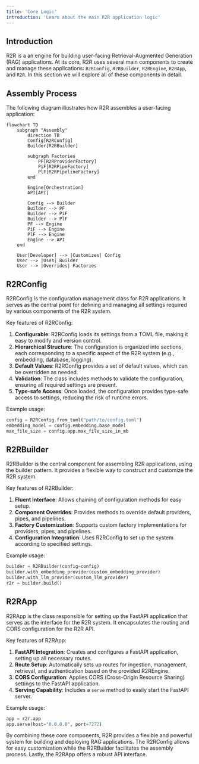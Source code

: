 ```yaml
---
title: 'Core Logic'
introduction: 'Learn about the main R2R application logic'
---
```


## Introduction

R2R is a an engine for building user-facing Retrieval-Augmented Generation (RAG) applications. At its core, R2R uses several main components to create and manage these applications: `R2RConfig`, `R2RBuilder`, `R2REngine`, `R2RApp`, and `R2R`. In this section we will explore all of these components in detail.

## Assembly Process

The following diagram illustrates how R2R assembles a user-facing application:

```mermaid
flowchart TD
    subgraph "Assembly"
        direction TB
        Config[R2RConfig]
        Builder[R2RBuilder]

        subgraph Factories
            PF[R2RProviderFactory]
            PiF[R2RPipeFactory]
            PlF[R2RPipelineFactory]
        end

        Engine[Orchestration]
        API[API]

        Config --> Builder
        Builder --> PF
        Builder --> PiF
        Builder --> PlF
        PF --> Engine
        PiF --> Engine
        PlF --> Engine
        Engine --> API
    end

    User[Developer] --> |Customizes| Config
    User --> |Uses| Builder
    User --> |Overrides| Factories
```

## R2RConfig

R2RConfig is the configuration management class for R2R applications. It serves as the central point for defining and managing all settings required by various components of the R2R system.

Key features of R2RConfig:

1. **Configurable**: R2RConfig loads its settings from a TOML file, making it easy to modify and version control.
2. **Hierarchical Structure**: The configuration is organized into sections, each corresponding to a specific aspect of the R2R system (e.g., embedding, database, logging).
3. **Default Values**: R2RConfig provides a set of default values, which can be overridden as needed.
4. **Validation**: The class includes methods to validate the configuration, ensuring all required settings are present.
5. **Type-safe Access**: Once loaded, the configuration provides type-safe access to settings, reducing the risk of runtime errors.

Example usage:
```python
config = R2RConfig.from_toml("path/to/config.toml")
embedding_model = config.embedding.base_model
max_file_size = config.app.max_file_size_in_mb
```

## R2RBuilder

R2RBuilder is the central component for assembling R2R applications, using the builder pattern. It provides a flexible way to construct and customize the R2R system.

Key features of R2RBuilder:

1. **Fluent Interface**: Allows chaining of configuration methods for easy setup.
2. **Component Overrides**: Provides methods to override default providers, pipes, and pipelines.
3. **Factory Customization**: Supports custom factory implementations for providers, pipes, and pipelines.
4. **Configuration Integration**: Uses R2RConfig to set up the system according to specified settings.

Example usage:
```python
builder = R2RBuilder(config=config)
builder.with_embedding_provider(custom_embedding_provider)
builder.with_llm_provider(custom_llm_provider)
r2r = builder.build()
```

## R2RApp

R2RApp is the class responsible for setting up the FastAPI application that serves as the interface for the R2R system. It encapsulates the routing and CORS configuration for the R2R API.

Key features of R2RApp:

1. **FastAPI Integration**: Creates and configures a FastAPI application, setting up all necessary routes.
2. **Route Setup**: Automatically sets up routes for ingestion, management, retrieval, and authentication based on the provided R2REngine.
3. **CORS Configuration**: Applies CORS (Cross-Origin Resource Sharing) settings to the FastAPI application.
4. **Serving Capability**: Includes a `serve` method to easily start the FastAPI server.

Example usage:
```python
app = r2r.app
app.serve(host="0.0.0.0", port=7272)
```


By combining these core components, R2R provides a flexible and powerful system for building and deploying RAG applications. The R2RConfig allows for easy customization while the R2RBuilder facilitates the assembly process. Lastly, the R2RApp offers a robust API interface.